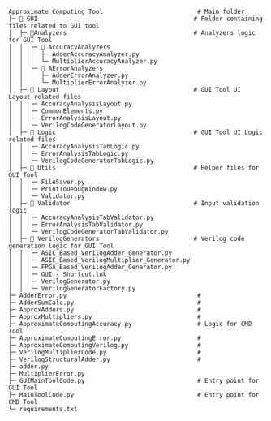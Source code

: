 ```
Approximate_Computing_Tool                          # Main folder
├─ 📂 GUI                                           # Folder containing files related to GUI tool
│  ├─ 📂Analyzers                                   # Analyzers logic for GUI Tool
│  │  ├─ 📂 AccuracyAnalyzers
│  │  │  ├─ AdderAccuracyAnalyzer.py
│  │  │  └─ MultiplierAccuracyAnalyzer.py
│  │  └─ 📂 AErrorAnalyzers
│  │     ├─ AdderErrorAnalyzer.py
│  │     └─ MultiplierErrorAnalyzer.py
│  ├─ 📂 Layout                                     # GUI Tool UI Layout related files
│  │  ├─ AccuracyAnalysisLayout.py
│  │  ├─ CommonElements.py
│  │  ├─ ErrorAnalysisLayout.py
│  │  └─ VerilogCodeGeneratorLayout.py
│  ├─ 📂 Logic                                      # GUI Tool UI Logic related files
│  │  ├─ AccuracyAnalysisTabLogic.py
│  │  ├─ ErrorAnalysisTabLogic.py
│  │  └─ VerilogCodeGeneratorTabLogic.py
│  ├─ 📂 Utils                                      # Helper files for GUI Tool
│  │  ├─ FileSaver.py
│  │  ├─ PrintToDebugWindow.py
│  │  └─ Validator.py
│  ├─ 📂 Validator                                  # Input validation logic
│  │  ├─ AccuracyAnalysisTabValidator.py
│  │  ├─ ErrorAnalysisTabValidator.py
│  │  └─ VerilogCodeGeneratorTabValidator.py
│  ├─ 📂 VerilogGenerators                          # Verilog code generation logic for GUI Tool
│  │  ├─ ASIC_Based_VerilogAdder_Generator.py
│  │  ├─ ASIC_Based_VerilogMultiplier_Generator.py
│  │  ├─ FPGA_Based_VerilogAdder_Generator.py
│  │  ├─ GUI - Shortcut.lnk
│  │  ├─ VerilogGenerator.py
│  │  └─ VerilogGeneratorFactory.py
├─ AdderError.py                                    #
├─ AdderSumCalc.py                                  #
├─ ApproxAdders.py                                  #
├─ ApproxMultipliers.py                             #
├─ ApproximateComputingAccuracy.py                  # Logic for CMD Tool
├─ ApproximateComputingError.py                     #
├─ ApproximateComputingVerilog.py                   #
├─ VerilogMultiplierCode.py                         #
├─ VerilogStructuralAdder.py                        #
├─ adder.py
├─ MultiplierError.py
├─ GUIMainToolCode.py                               # Entry point for GUI Tool
├─ MainToolCode.py                                  # Entry point for CMD Tool
└─ requirements.txt
```
